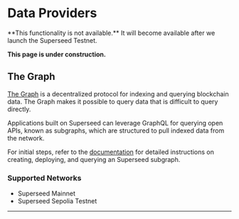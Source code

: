 

# Data Providers

<Callout emoji="🚧">
  **This functionality is not available.** It will become available after we
  launch the Superseed Testnet.
</Callout>

<Callout emoji="🚧">**This page is under construction.**</Callout>

## The Graph

[The Graph](https://thegraph.com/) is a decentralized protocol for indexing and querying blockchain data. The Graph makes it possible to query data that is difficult to query directly.

Applications built on Superseed can leverage GraphQL for querying open APIs, known as subgraphs, which are structured to pull indexed data from the network.

For initial steps, refer to the [documentation](https://thegraph.com/docs/en/) for detailed instructions on creating, deploying, and querying an Superseed subgraph.

### Supported Networks

- Superseed Mainnet
- Superseed Sepolia Testnet

---
